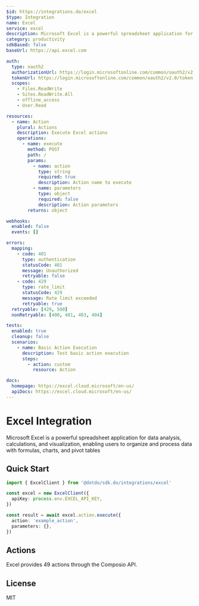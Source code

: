 ```yaml
---
$id: https://integrations.do/excel
$type: Integration
name: Excel
service: excel
description: Microsoft Excel is a powerful spreadsheet application for data analysis, calculations, and visualization, enabling users to organize and process data with formulas, charts, and pivot tables
category: productivity
sdkBased: false
baseUrl: https://api.excel.com

auth:
  type: oauth2
  authorizationUrl: https://login.microsoftonline.com/common/oauth2/v2.0/authorize
  tokenUrl: https://login.microsoftonline.com/common/oauth2/v2.0/token
  scopes:
    - Files.ReadWrite
    - Sites.ReadWrite.All
    - offline_access
    - User.Read

resources:
  - name: Action
    plural: Actions
    description: Execute Excel actions
    operations:
      - name: execute
        method: POST
        path: /
        params:
          - name: action
            type: string
            required: true
            description: Action name to execute
          - name: parameters
            type: object
            required: false
            description: Action parameters
        returns: object

webhooks:
  enabled: false
  events: []

errors:
  mapping:
    - code: 401
      type: authentication
      statusCode: 401
      message: Unauthorized
      retryable: false
    - code: 429
      type: rate_limit
      statusCode: 429
      message: Rate limit exceeded
      retryable: true
  retryable: [429, 500]
  nonRetryable: [400, 401, 403, 404]

tests:
  enabled: true
  cleanup: false
  scenarios:
    - name: Basic Action Execution
      description: Test basic action execution
      steps:
        - action: custom
          resource: Action

docs:
  homepage: https://excel.cloud.microsoft/en-us/
  apiDocs: https://excel.cloud.microsoft/en-us/
---
```


# Excel Integration

Microsoft Excel is a powerful spreadsheet application for data analysis, calculations, and visualization, enabling users to organize and process data with formulas, charts, and pivot tables

## Quick Start

```typescript
import { ExcelClient } from '@dotdo/sdk.do/integrations/excel'

const excel = new ExcelClient({
  apiKey: process.env.EXCEL_API_KEY,
})

const result = await excel.action.execute({
  action: 'example_action',
  parameters: {},
})
```

## Actions

Excel provides 49 actions through the Composio API.

## License

MIT
